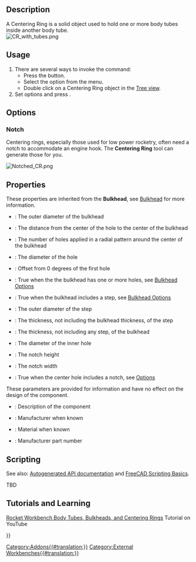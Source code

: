 <languages/>
<translate>

<!--T:1-->
{{Docnav
|[[Rocket_BodyTube|Body Tube]]
|[[Rocket_Bulkhead|Bulkhead]]
|[[Rocket_Workbench|Rocket Workbench]]
|IconL=Rocket_BodyTube.svg
|IconR=Rocket_Bulkhead.svg
|IconC=RocketWorkbench.svg
}}

<!--T:2-->
{{GuiCommand
|Name=Rocket CenteringRing
|MenuLocation=Rocket → Centering Ring
|Workbenches=[[Rocket_Workbench|Rocket Workbench]]
|Version=0.19
}}

== Description == <!--T:3-->

<!--T:4-->
A Centering Ring is a solid object used to hold one or more body tubes inside another body tube.<br>

</translate>
[[File:CR_with_tubes.png]]
<translate>
<!--T:5-->
{{Caption|Conical}}

== Usage == <!--T:6-->

<!--T:7-->
# There are several ways to invoke the command: 
#* Press the {{Button|[[Image:Rocket_CenteringRing.svg|16px]] [[Rocket_CenteringRing|Centering Ring]]}} button.
#* Select the {{MenuCommand|Rocket → [[Image:Rocket_CenteringRing.svg|16px]] Centering Ring}} option from the menu.
#* Double click on a Centering Ring object in the [[Tree_view|Tree view]].
# Set options and press {{Button|OK}}.

== Options == <!--T:8-->

=== Notch === <!--T:9-->

<!--T:10-->
Centering rings, especially those used for low power rocketry, often need a notch to accommodate an engine hook. The '''Centering Ring''' tool can generate those for you.

</translate>
[[File:Notched_CR.png]]
<translate>
<!--T:11-->
{{Caption|Centering ring with an engine hook notch}}

== Properties == <!--T:12-->

<!--T:16-->
{{TitleProperty|Bulkhead}}

<!--T:17-->
These properties are inherited from the '''Bulkhead''', see [[Rocket_Bulkhead|Bulkhead]] for more information.

<!--T:18-->
* {{PropertyData|Diameter}}: The outer diameter of the bulkhead
* {{PropertyData|Hole Center}}: The distance from the center of the hole to the center of the bulkhead
* {{PropertyData|Hole Count}}: The number of holes applied in a radial pattern around the center of the bulkhead
* {{PropertyData|Hole Diameter}}: The diameter of the hole
* {{PropertyData|Hole Offset}}: Offset from 0 degrees of the first hole
* {{PropertyData|Holes}}: True when the the bulkhead has one or more holes, see [[Rocket_Bulkhead#Options|Bulkhead Options]]
* {{PropertyData|Step}}: True when the bulkhead includes a step, see [[Rocket_Bulkhead#Options|Bulkhead Options]]
* {{PropertyData|Step Diameter}}: The outer diameter of the step
* {{PropertyData|Step Thickness}}: The thickness, not including the bulkhead thickness, of the step
* {{PropertyData|Thickness}}: The thickness, not including any step, of the bulkhead

<!--T:19-->
{{TitleProperty|Centering Ring}}

<!--T:20-->
* {{PropertyData|Center Diameter}}: The diameter of the inner hole
* {{PropertyData|Notch Height}}: The notch height
* {{PropertyData|Notch Width}}: The notch width
* {{PropertyData|Notched}}: True when the center hole includes a notch, see [[#Options|Options]]

<!--T:13-->
{{TitleProperty|Rocket Component}}

<!--T:14-->
These parameters are provided for information and have no effect on the design of the component.

<!--T:15-->
* {{PropertyData|Description}}: Description of the component
* {{PropertyData|Manufacturer}}: Manufacturer when known
* {{PropertyData|Material}}: Material when known
* {{PropertyData|Part Number}}: Manufacturer part number

== Scripting == <!--T:21-->

<!--T:22-->
See also: [https://freecad.github.io/SourceDoc/ Autogenerated API documentation] and [[FreeCAD Scripting Basics|FreeCAD Scripting Basics]].

<!--T:23-->
TBD

== Tutorials and Learning == <!--T:24-->

<!--T:25-->
[https://youtu.be/xi7acpw3eDA Rocket Workbench Body Tubes, Bulkheads, and Centering Rings] Tutorial on YouTube


<!--T:26-->
{{Docnav
|[[Rocket_BodyTube|Body Tube]]
|[[Rocket_Bulkhead|Bulkhead]]
|[[Rocket_Workbench|Rocket Workbench]]
|IconL=Rocket_BodyTube.svg
|IconR=Rocket_Bulkhead.svg
|IconC=RocketWorkbench.svg
}}

</translate>
{{Userdocnavi{{#translation:}}}}
[[Category:Addons{{#translation:}}]]
[[Category:External Workbenches{{#translation:}}]]